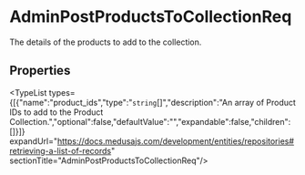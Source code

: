 
# AdminPostProductsToCollectionReq

The details of the products to add to the collection.

## Properties

<TypeList types={[{"name":"product_ids","type":"`string`[]","description":"An array of Product IDs to add to the Product Collection.","optional":false,"defaultValue":"","expandable":false,"children":[]}]} expandUrl="https://docs.medusajs.com/development/entities/repositories#retrieving-a-list-of-records" sectionTitle="AdminPostProductsToCollectionReq"/>
